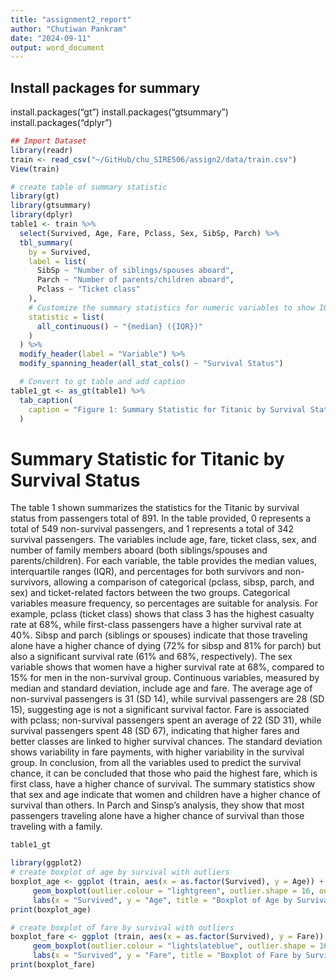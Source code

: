 ---
title: "assignment2_report"
author: "Chutiwan Pankram"
date: "2024-09-11"
output: word_document
---

## Install packages for summary

install.packages("gt") install.packages("gtsummary") install.packages("dplyr")

```{r}
## Import Dataset
library(readr)
train <- read_csv("~/GitHub/chu_SIRE506/assign2/data/train.csv")
View(train)

# create table of summary statistic
library(gt)
library(gtsummary)
library(dplyr)
table1 <- train %>%
  select(Survived, Age, Fare, Pclass, Sex, SibSp, Parch) %>%
  tbl_summary(
    by = Survived,
    label = list(
      SibSp ~ "Number of siblings/spouses aboard", 
      Parch ~ "Number of parents/children aboard",
      Pclass ~ "Ticket class"
    ),
    # Customize the summary statistics for numeric variables to show IQR
    statistic = list(
      all_continuous() ~ "{median} ({IQR})"
    )
  ) %>%
  modify_header(label = "Variable") %>%
  modify_spanning_header(all_stat_cols() ~ "Survival Status") 

  # Convert to gt table and add caption
table1_gt <- as_gt(table1) %>%
  tab_caption(
    caption = "Figure 1: Summary Statistic for Titanic by Survival Status"
  )
```

# Summary Statistic for Titanic by Survival Status

The table 1 shown summarizes the statistics for the Titanic by survival status from passengers total of 891. In the table provided, 0 represents a total of 549 non-survival passengers, and 1 represents a total of 342 survival passengers. The variables include age, fare, ticket class, sex, and number of family members aboard (both siblings/spouses and parents/children). For each variable, the table provides the median values, interquartile ranges (IQR), and percentages for both survivors and non-survivors, allowing a comparison of categorical (pclass, sibsp, parch, and sex) and ticket-related factors between the two groups. Categorical variables measure frequency, so percentages are suitable for analysis. For example, pclass (ticket class) shows that class 3 has the highest casualty rate at 68%, while first-class passengers have a higher survival rate at 40%. Sibsp and parch (siblings or spouses) indicate that those traveling alone have a higher chance of dying (72% for sibsp and 81% for parch) but also a significant survival rate (61% and 68%, respectively). The sex variable shows that women have a higher survival rate at 68%, compared to 15% for men in the non-survival group. Continuous variables, measured by median and standard deviation, include age and fare. The average age of non-survival passengers is 31 (SD 14), while survival passengers are 28 (SD 15), suggesting age is not a significant survival factor. Fare is associated with pclass; non-survival passengers spent an average of 22 (SD 31), while survival passengers spent 48 (SD 67), indicating that higher fares and better classes are linked to higher survival chances. The standard deviation shows variability in fare payments, with higher variability in the survival group. In conclusion, from all the variables used to predict the survival chance, it can be concluded that those who paid the highest fare, which is first class, have a higher chance of survival. The summary statistics show that sex and age indicate that women and children have a higher chance of survival than others. In Parch and Sinsp's analysis, they show that most passengers traveling alone have a higher chance of survival than those traveling with a family.

```{r}
table1_gt
```

```{r}
library(ggplot2)
# create boxplot of age by survival with outliers
boxplot_age <- ggplot (train, aes(x = as.factor(Survived), y = Age)) +
     geom_boxplot(outlier.colour = "lightgreen", outlier.shape = 16, outlier.size = 3) +
     labs(x = "Survived", y = "Age", title = "Boxplot of Age by Survival with Outliers")
print(boxplot_age)
```

```{r}
# create boxplot of fare by survival with outliers
boxplot_fare <- ggplot (train, aes(x = as.factor(Survived), y = Fare)) +
     geom_boxplot(outlier.colour = "lightslateblue", outlier.shape = 16, outlier.size = 3) +
     labs(x = "Survived", y = "Fare", title = "Boxplot of Fare by Survival with Outliers")
print(boxplot_fare)
```
